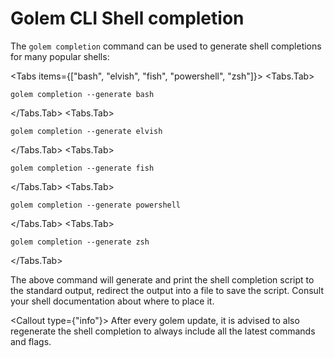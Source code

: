 
# Golem CLI Shell completion

The `golem completion` command can be used to generate shell completions for many popular shells:

<Tabs items={["bash", "elvish", "fish", "powershell", "zsh"]}>
  <Tabs.Tab>
  ```shell copy
  golem completion --generate bash
  ```
  </Tabs.Tab>
  <Tabs.Tab>
  ```shell copy
  golem completion --generate elvish
  ```
  </Tabs.Tab>
  <Tabs.Tab>
  ```shell copy
  golem completion --generate fish
  ```
  </Tabs.Tab>
  <Tabs.Tab>
  ```shell copy
  golem completion --generate powershell
  ```
  </Tabs.Tab>
  <Tabs.Tab>
  ```shell copy
  golem completion --generate zsh
  ```
  </Tabs.Tab>
</Tabs>

The above command will generate and print the shell completion script to the standard output, redirect the output into a file to save the script. Consult your shell documentation about where to place it.

<Callout type={"info"}>
  After every golem update, it is advised to also regenerate the shell completion to always
  include all the latest commands and flags.
</Callout>

